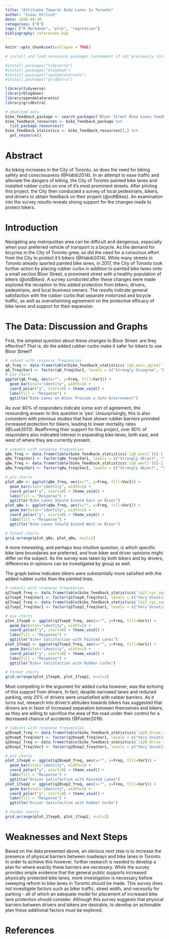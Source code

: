 ```yaml
---
title: "Attitudes Towards Bike Lanes In Toronto"
author: "Isaac Ehrlich"
date: 2020-09-30
categories: ["R"]
tags: ["R Markdown", "plot", "regression"]
bibliography: references.bib
---
```


```r
knitr::opts_chunk$set(collapse = TRUE)

# install and load necessary packages (uncomment if not previously installed)

#install.packages("tidyverse")
#install.packages("blogdown")
#install.packages("opendatatoronto")
#install.packages("gridExtra")

library(tidyverse)
library(blogdown)
library(opendatatoronto)
library(gridExtra)

# download data
bike_feedback_package <- search_packages("Bloor Street Bike Lanes Feedback Survey")
bike_feedback_resources <- bike_feedback_package %>%
  list_package_resources()
bike_feedback_statistics <- bike_feedback_resources[1,] %>%
  get_resource()
```

# Abstract
As biking increases in the City of Toronto, so does the need for biking safety and consciousness (@Habib2014). In an attempt to ease traffic and alleviate the dangers of biking, the City of Toronto painted bike lanes and installed rubber curbs on one of it's most prominent streets. After piloting this project, the City then conducted a survey of local pedestrians, bikers, and drivers to obtain feedback on their project (@odtBikes). An examination into the survey results reveals strong support for the changes made to protect bikers.

# Introduction
Navigating any metropolitan area can be difficult and dangerous, especially when your preferred vehicle of transport is a bicycle. As the demand for bicycles in the City of Toronto grew, so did the need for a conscious effort from the City to protect it's bikers (@Habib2014). While many streets in Toronto already sported painted bike lanes, in 2017, the City of Toronto took further action by placing rubber curbs in addition to painted bike lanes onto a small section Bloor Street, a prominent street with a healthy population of bikers (@otdBikes). A survey conducted after these changes were made explored the reception to this added protection from bikers, drivers, pedestrians, and local business owners. The results indicate general satisfaction with the rubber curbs that separate motorized and bicycle traffic, as well as overwhelming agreement on the protective efficacy of bike lanes and support for their expansion. 

# The Data: Discussion and Graphs
First, the simplest question about these changes to Bloor Street: are they effective? That is, do the added rubber curbs make it safer for bikers to use Bloor Street?
```r
# subset with response frequencies
q6_freq <- data.frame(table(bike_feedback_statistics$`[q6_main_agree]`))[-1,]
q6_freq$Var1 <- factor(q6_freq$Var1, levels = c("Strongly Disagree", "Disagree", "Neutral", "Agree", "Strongly Agree"))
# pie chart
ggplot(q6_freq, aes(x="", y=Freq, fill=Var1)) +
  geom_bar(stat="identity", width=1) +
  coord_polar("y", start=0) + theme_void() + 
  labs(fill = "Response") + 
  ggtitle("Bike Lanes on Bloor Provide a Safe Environment")
```
As over 80% of responders indicate some sort of agreement, the resounding answer to this question is 'yes'. Unsurprisingly, this is also consistent with previous studies that have shown rubber barriers provided increased protection for bikers, leading to lower mortality rates (@Lusk2013). Reaffirming their support for this project, over 80% of responders also indicated interest in expanding bike lanes, both east, and west of where they are currently present.
```r
# subsets with response frequencies
q8e_freq <- data.frame(table(bike_feedback_statistics$`[q8_east]`))[-1,]
q8e_freq$Var1 <- factor(q8e_freq$Var1, levels = c("Strongly Object", "Somewhat Object", "Neutral", "Somewhat Support", "Strongly Support"))
q8w_freq <- data.frame(table(bike_feedback_statistics$`[q8_west]`))[-1,]
q8w_freq$Var1 <- factor(q8w_freq$Var1, levels = c("Strongly Object", "Somewhat Object", "Neutral", "Somewhat Support", "Strongly Support"))

# pie charts
plot_q8e <- ggplot(q8e_freq, aes(x="", y=Freq, fill=Var1)) +
  geom_bar(stat="identity", width=1) +
  coord_polar("y", start=0) + theme_void() + 
  labs(fill = "Response") + 
  ggtitle("Bike Lanes Should Extend East on Bloor")
plot_q8w <- ggplot(q8w_freq, aes(x="", y=Freq, fill=Var1)) +
  geom_bar(stat="identity", width=1) +
  coord_polar("y", start=0) + theme_void() + 
  labs(fill = "Response") + 
  ggtitle("Bike Lanes Should Extend West on Bloor")

# format charts
grid.arrange(plot_q8e, plot_q8w, ncol=2)
```


A more interesting, and perhaps less intuitive question, is which specific bike lane boundaries are preferred, and how biker and driver opinions might differ on the subject. As the survey was taken by both bikers and by drivers, differences in opinions can be investigated by group as well. 

The graph below indicates bikers were substantially more satisfied with the added rubber curbs than the painted lines.
```r
# subsets with response frequencies
q17sep0_freq <- data.frame(table(bike_feedback_statistics$`[q17_cyc_separation.0] Paint only`))[-1,]
q17sep0_freq$Var1 <- factor(q17sep0_freq$Var1, levels = c("Very Unsatisfied", "Unsatisfied", "Neutral", "Satisfied", "Very Satisfied"))
q17sep2_freq <- data.frame(table(bike_feedback_statistics$`[q17_cyc_separation.2] Rubber curbs`))[-1,]
q17sep2_freq$Var1 <- factor(q17sep2_freq$Var1, levels = c("Very Unsatisfied", "Unsatisfied", "Neutral", "Satisfied", "Very Satisfied"))

# pie charts
plot_17sep0 <- ggplot(q17sep0_freq, aes(x="", y=Freq, fill=Var1)) +
  geom_bar(stat="identity", width=1) +
  coord_polar("y", start=0) + theme_void() + 
  labs(fill = "Response") + 
  ggtitle("Biker Satisfaction with Painted Lanes")
plot_17sep2 <- ggplot(q17sep2_freq, aes(x="", y=Freq, fill=Var1)) +
  geom_bar(stat="identity", width=1) +
  coord_polar("y", start=0) + theme_void() + 
  labs(fill = "Response") + 
  ggtitle("Biker Satisfaction with Rubber Curbs")

# format charts
grid.arrange(plot_17sep0, plot_17sep2, ncol=2)
```
Most compelling in the argument for added curbs however, was the echoing of this support from drivers. In fact, despite narrowed lanes and reduced parking, only 25% of drivers were unsatisfied with rubber barriers. As it turns out, research into driver's attitudes towards bikers has suggested that drivers are in favor of increased separation between themselves and bikers, as they are willing to sacrifice the area of the road under their control for a decreased chance of accidents (@Foster2019).
```r
# subsets with response frequencies
q20sep0_freq <- data.frame(table(bike_feedback_statistics$`[q20_drive_separation.0] Paint only`))[-1,]
q20sep0_freq$Var1 <- factor(q20sep0_freq$Var1, levels = c("Very Unsatisfied", "Unsatisfied", "Neutral", "Satisfied", "Very Satisfied"))
q20sep2_freq <- data.frame(table(bike_feedback_statistics$`[q20_drive_separation.2] Rubber curbs`))[-1,]
q20sep2_freq$Var1 <- factor(q20sep2_freq$Var1, levels = c("Very Unsatisfied", "Unsatisfied", "Neutral", "Satisfied", "Very Satisfied"))

# pie charts
plot_17sep0 <- ggplot(q20sep0_freq, aes(x="", y=Freq, fill=Var1)) +
  geom_bar(stat="identity", width=1) +
  coord_polar("y", start=0) + theme_void() + 
  labs(fill = "Response") + 
  ggtitle("Driver Satisfaction with Painted Lanes")
plot_17sep2 <- ggplot(q20sep2_freq, aes(x="", y=Freq, fill=Var1)) +
  geom_bar(stat="identity", width=1) +
  coord_polar("y", start=0) + theme_void() + 
  labs(fill = "Response") + 
  ggtitle("Driver Satisfaction with Rubber Curbs")

# format charts
grid.arrange(plot_17sep0, plot_17sep2, ncol=2)

```

# Weaknesses and Next Steps
Based on the data presented above, an obvious next step is to increase the presence of physical barriers between roadways and bike lanes in Toronto. In order to achieve this however, further research is needed to develop a plan for where exactly these barriers are necessary. While the survey provides ample evidence that the general public supports increased physically protected bike lanes, more investigation is necessary before sweeping reform to bike lanes in Toronto should be made. This survey does not investigate factors such as biker traffic, street width, and necessity for parking -- all of which an adequate model for placement of increased bike lane protection should consider. Although this survey suggests that physical barriers between drivers and bikers are desirable, to develop an actionable plan these additional factors must be explored.

# References